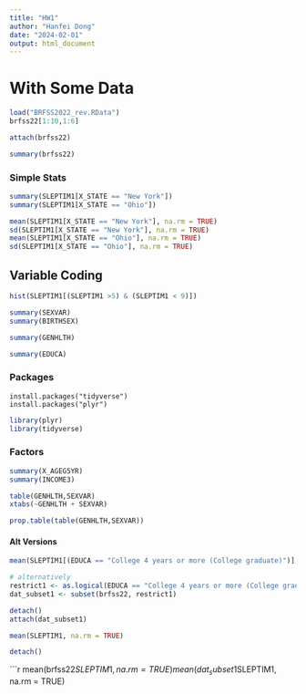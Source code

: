 ---
title: "HW1"
author: "Hanfei Dong"
date: "2024-02-01"
output: html_document
---
# With Some Data
``` {r}
load("BRFSS2022_rev.RData")
brfss22[1:10,1:6]
```

``` {r}
attach(brfss22)
```

``` {r}
summary(brfss22)
```

### Simple Stats
```{r}
summary(SLEPTIM1[X_STATE == "New York"])
summary(SLEPTIM1[X_STATE == "Ohio"])
```

```{r}
mean(SLEPTIM1[X_STATE == "New York"], na.rm = TRUE)
sd(SLEPTIM1[X_STATE == "New York"], na.rm = TRUE)
mean(SLEPTIM1[X_STATE == "Ohio"], na.rm = TRUE)
sd(SLEPTIM1[X_STATE == "Ohio"], na.rm = TRUE)
```

## Variable Coding
```{r}
hist(SLEPTIM1[(SLEPTIM1 >5) & (SLEPTIM1 < 9)])
```

```{r}
summary(SEXVAR)
summary(BIRTHSEX)
```

```{r}
summary(GENHLTH)
```

```{r}
summary(EDUCA)
```

### Packages
```
install.packages("tidyverse")
install.packages("plyr")
```

```{r warning=FALSE, message=FALSE}

library(plyr)
library(tidyverse)

```


### Factors
```{r}
summary(X_AGEG5YR)
summary(INCOME3)
```

```{r}
table(GENHLTH,SEXVAR)
xtabs(~GENHLTH + SEXVAR)
```

```{r}
prop.table(table(GENHLTH,SEXVAR))
```

#### Alt Versions
```{r message=FALSE}
mean(SLEPTIM1[(EDUCA == "College 4 years or more (College graduate)")], na.rm = TRUE)

# alternatively
restrict1 <- as.logical(EDUCA == "College 4 years or more (College graduate)")
dat_subset1 <- subset(brfss22, restrict1)

detach()
attach(dat_subset1)

mean(SLEPTIM1, na.rm = TRUE)

detach()


```

```{r message=FALSE}
mean(brfss22$SLEPTIM1, na.rm = TRUE)
mean(dat_subset1$SLEPTIM1, na.rm = TRUE)

